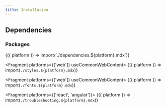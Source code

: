 ```yaml
---
title: Installation
---
```



## Dependencies

### Packages

<Fragment>
  {({ platform }) => import(`./dependencies.${platform}.mdx`)}
</Fragment>

<Fragment platforms={['web']} useCommonWebContent>
  {({ platform }) => import(`./styles.${platform}.mdx`)}
</Fragment>

<Fragment platforms={['web']} useCommonWebContent>
  {({ platform }) => import(`./fonts.${platform}.mdx`)}
</Fragment>

<Fragment platforms={['react', 'angular']}>
  {({ platform }) => import(`./troubleshooting.${platform}.mdx`)}
</Fragment>
